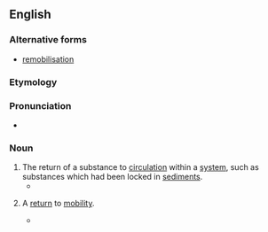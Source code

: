 ==English==
===Alternative forms===
*[[remobilisation]]

===Etymology===

{{prefix|re|mobilization}}

===Pronunciation===

*{{IPA|ɹimoʊbɪlɪˈzeɪʃən}} {{qualifier|US}}

===Noun===
{{en-noun}}

#The return of a substance to [[circulation]] within a [[system]], such as substances which had been locked in [[sediment]]s.
#*{{quote-book|2004|A.J. Wilson et al.|Sediment Transfer Through the Fluvial System|page=293|url=http://books.google.com/books?id=SnRW2HWK8TgC|isbn=1901502678|chapter=In-channel storage of fine sediment in rivers of Southwest England|
passage=The sediment content of this sample was assumed to reflect the '''remobilization''' of fine sediment mantling the surface and contained within the bed material matrix.}}
# {{medicine}} A [[return]] to [[mobility]].
#*{{quote-book|1961|I.F. Dersch|US Patent 3088457: Therapeutic Device|page=4|url=http://www.google.com/patents?id=IF1XAAAAEBAJ|
passage=this result is entirely satisfactory and offers possibilities of gradual '''remobilization''' of unfit individuals or inducing them to take a first step towards renewing active lives.}}